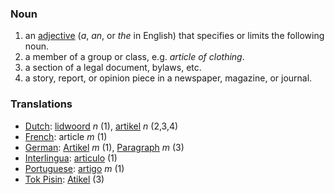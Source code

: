 ===Noun===

# an [[adjective]] (''a'', ''an'', or ''the'' in English) that specifies or limits the following noun.
# a member of a group or class, e.g. ''article of clothing''.
# a section of a legal document, bylaws, etc.
# a story, report, or opinion piece in a newspaper, magazine, or journal.

===Translations===
*[[Dutch]]: [[lidwoord]] ''n'' (1), [[artikel]] ''n'' (2,3,4)
*[[French]]: article ''m'' (1)
*[[German]]: [[Artikel]] ''m'' (1), [[Paragraph]] ''m'' (3)
*[[Interlingua]]: [[articulo]] (1)
*[[Portuguese]]: [[artigo]] ''m'' (1)
*[[Tok Pisin]]: [[Atikel]] (3)